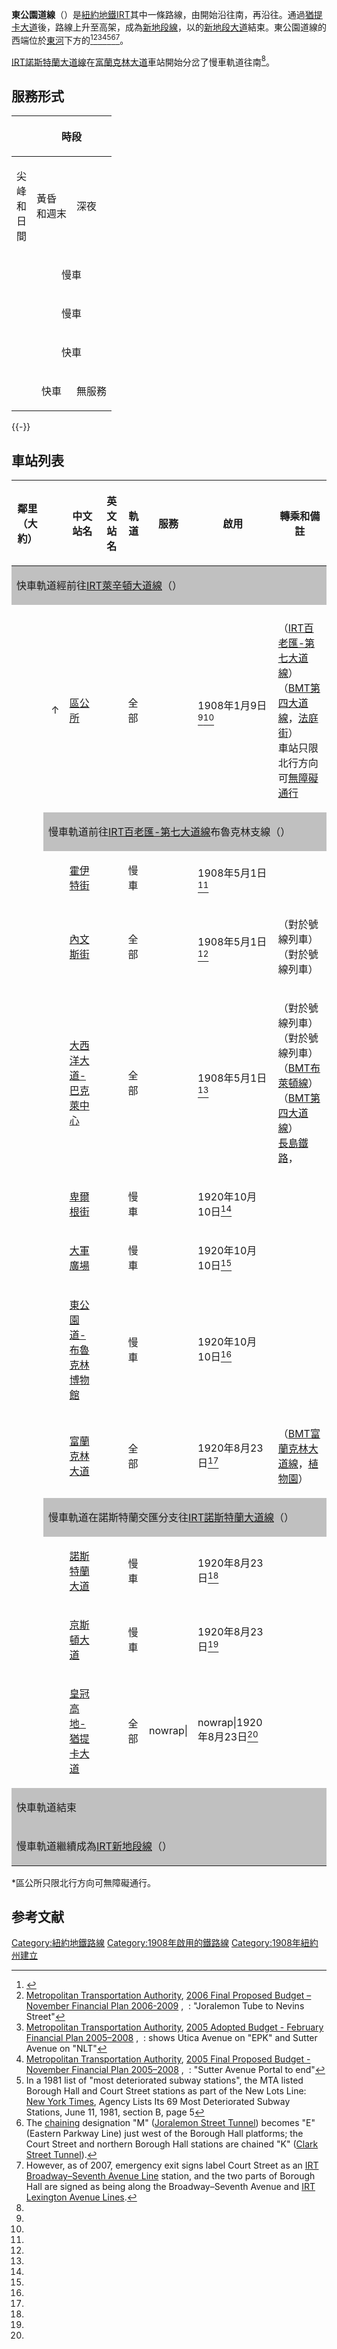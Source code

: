 {{Infobox rail line
| name = IRT東公園道線<br />{{lang|en|IRT Eastern Parkway Line}}
| image = NYCS-line-black-EastPkwy.svg
| image_width = 
| caption = [[紐約地鐵2號線|2]]、[[紐約地鐵3號線|3]]、[[紐約地鐵4號線|4]]和[[紐約地鐵5號線|5]]號線列車是IRT東公園道線車站的主要服務，亦是IRT服務來往布魯克林的唯一路線。
| type = [[地鐵|地鐵]]
| system = [[紐約地鐵|紐約地鐵]]
| status = 營運中
| locale = [[布魯克林|布魯克林]]
| start = [[區公所車站_(IRT東公園道線)|區公所]]
| end = [[皇冠高地-猶提卡大道車站_(IRT東公園道線)|皇冠高地-猶提卡大道]]
| stations = 11個
| routes = 
| ridership = 214,906<ref name="ridership">{{cite web |url=http://mta.info/nyct/facts/ridership/ridership_sub.htm |title=Average weekday subway ridership |author=MTA |date= |work= |publisher= |accessdate=April 2, 2014 |deadurl=yes |archiveurl=https://web.archive.org/web/20140328023018/http://www.mta.info/nyct/facts/ridership/ridership_sub.htm |archivedate=2014-03-28 }}</ref>
| open = 1908–1920
| close = 
| owner = [[紐約市|紐約市]]
| operator = [[紐約市公共運輸局|紐約市公共運輸局]]
| character = 地下
| stock = 
| linelength = 
| tracklength = 
| notrack = 4
| gauge = {{RailGauge|sg}}
| el = [[直流電|600V DC 第三軌供電]]
| speed = 
| elevation = 
| map = 
}}
{{IRT東公園道線RDT}}

'''東公園道線'''（{{lang-en|Eastern Parkway Line}}）是[[紐約地鐵|紐約地鐵]][[跨區捷運公司|IRT]]其中一條路線，由{{link-en|布魯克林下城|Downtown Brooklyn}}開始沿{{link-en|夫拉特布殊大道|Flatbush Avenue}}往南，再沿{{link-en|東公園道 (布魯克林)|Eastern Parkway (Brooklyn)|東公園道}}往{{link-en|皇冠高地 (布魯克林)|Crown Heights, Brooklyn|皇冠高地}}。通過[[皇冠高地-猶提卡大道車站_(IRT東公園道線)|猶提卡大道]]後，路線上升至高架，成為[[IRT新地段線|新地段線]]，以{{link-en|東紐約 (布魯克林)|East New York, Brooklyn|東紐約}}的[[新地段大道車站_(IRT新地段線)|新地段大道]]結束。東公園道線的西端位於[[東河_(紐約)|東河]]下方的{{link-en|傑拉雷曼街隧道|Joralemon Street Tunnel}}<ref name="tracks">{{NYCS const|trackref|trackbook3}}</ref><ref>[[Metropolitan_Transportation_Authority|Metropolitan Transportation Authority]], [http://web.mta.info/mta/budget/final2006-09.htm 2006 Final Proposed Budget – November Financial Plan 2006-2009] {{Wayback|url=http://web.mta.info/mta/budget/final2006-09.htm |date=20161107130720 }}, {{cite web |url= http://web.mta.info/mta/budget/pdf/final0609/Section%206%20MTA%202006%20Final%20Proposed%20Budget.pdf |title= Section VI: MTA Capital Program Information |accessdate= 2017-05-01 |archive-date= 2015-09-08 |archive-url= https://web.archive.org/web/20150908062227/http://web.mta.info/mta/budget/pdf/final0609/Section%206%20MTA%202006%20Final%20Proposed%20Budget.pdf |dead-url= no }} {{small|(135 [[Kibibyte|KiB]])}}: "Joralemon Tube to Nevins Street"</ref><ref>[[Metropolitan_Transportation_Authority|Metropolitan Transportation Authority]], [http://web.mta.info/mta/budget/2005adopted/index.html 2005 Adopted Budget - February Financial Plan 2005–2008] {{Wayback|url=http://web.mta.info/mta/budget/2005adopted/index.html |date=20160816174851 }}, {{cite web |url= http://web.mta.info/mta/budget/2005adopted/Section%20VII.pdf |title= Section VII: MTA Capital Program Information |accessdate= 2017-05-01 |archive-date= 2016-08-16 |archive-url= https://web.archive.org/web/20160816144102/http://web.mta.info/mta/budget/2005adopted/Section%20VII.pdf |dead-url= no }} {{small|(91.7 [[Kibibyte|KiB]])}}: shows Utica Avenue on "EPK" and Sutter Avenue on "NLT"</ref><ref>[[Metropolitan_Transportation_Authority|Metropolitan Transportation Authority]], [http://web.mta.info/mta/budget/november2005.htm 2005 Final Proposed Budget - November Financial Plan 2005–2008] {{Wayback|url=http://web.mta.info/mta/budget/november2005.htm |date=20161107124908 }}, {{cite web |url= http://web.mta.info/mta/budget/pdf/nov2005/vol1/1-cap.pdf |title= Section VI: MTA Capital Program Information |accessdate= 2017-05-01 |archive-date= 2018-03-24 |archive-url= https://web.archive.org/web/20180324172135/http://web.mta.info/mta/budget/pdf/nov2005/vol1/1-cap.pdf |dead-url= no }} {{small|(1.02 [[Mebibyte|MiB]])}}: "Sutter Avenue Portal to end"</ref><ref>In a 1981 list of "most deteriorated subway stations", the MTA listed Borough Hall and Court Street stations as part of the New Lots Line:<br>[[New_York_Times|New York Times]], Agency Lists Its 69 Most Deteriorated Subway Stations, June 11, 1981, section B, page 5</ref><ref>The [[New_York_City_Subway_chaining|chaining]] designation "M" ([[Joralemon_Street_Tunnel|Joralemon Street Tunnel]]) becomes "E" (Eastern Parkway Line) just west of the Borough Hall platforms; the Court Street and northern Borough Hall stations are chained "K" ([[Clark_Street_Tunnel|Clark Street Tunnel]]).</ref><ref>However, as of 2007, emergency exit signs label Court Street as an [[IRT_Broadway–Seventh_Avenue_Line|IRT Broadway–Seventh Avenue Line]] station, and the two parts of Borough Hall are signed as being along the Broadway–Seventh Avenue and [[IRT_Lexington_Avenue_Line|IRT Lexington Avenue Line]]s.</ref>。

[[IRT諾斯特蘭大道線|IRT諾斯特蘭大道線]]在[[富蘭克林大道車站_(IRT東公園道線)|富蘭克林大道]]車站開始分岔了慢車軌道往南<ref name="tracks" />。
== 服務形式 ==
{|class="wikitable"
!rowspan=2| 
!colspan=3|時段
!rowspan=2|路段
|-
!尖峰<br />和日間
!黃昏<br />和週末
!深夜
|-
|width=10|{{rint|newyork|2}}
|align=center colspan=3|慢車
|[[富蘭克林大道車站_(IRT東公園道線)|富蘭克林大道]]以北
|-
|{{rint|newyork|3}}
|align=center colspan=2|慢車
|align=center|無服務
|全線
|-
|{{rint|newyork|4}}
|align=center colspan=2|快車
|align=center|慢車
|[[皇冠高地-猶提卡大道車站_(IRT東公園道線)|猶提卡大道]]（除晚上外）以北<br>全線（晚上）
|-
|{{rint|newyork|5}}
|align=center|快車
|align=center colspan=2|無服務
|富蘭克林大道以北
|}
{{-}}
== 車站列表 ==
{{NYCS service legend
| alltimes        = show
| allexceptnights = show
| nightsonly      = show
| weekdaysonly    = show
| rushonly        = show
}}
{| class="wikitable"
|-
!鄰里<br />（大約）
!{{Access icon}}
!中文站名
!英文站名
!軌道
!服務
!啟用
!轉乘和備註
|-
!colspan=8 style="background-color: silver;"|快車軌道經{{link-en|傑拉雷曼街隧道|Joralemon Street Tunnel}}前往[[IRT萊辛頓大道線|IRT萊辛頓大道線]]（{{NYCS Lexington Brooklyn|time=show}}）
|-
|rowspan=6|{{link-en|布魯克林下城|Downtown Brooklyn}}
|- 
|{{access icon}} ↑
|[[區公所車站_(IRT東公園道線)|區公所]]
|{{lang|en|Borough Hall}}
|全部
|{{NYCS Lexington Brooklyn|time=show}}
|1908年1月9日<ref name=":0" /><ref name=":2" />
|{{NYCS Broadway-Seventh Brooklyn|time=show}}（[[IRT百老匯-第七大道線|IRT百老匯-第七大道線]]）<br>{{NYCS Fourth far south|time=show}}（[[BMT第四大道線|BMT第四大道線]]，[[法庭街車站_(BMT第四大道線)|法庭街]]）<br>車站只限北行方向可[[美國殘疾人法案|無障礙通行]]
|-
!colspan=7 style="background-color: silver;"|慢車軌道前往[[IRT百老匯-第七大道線|IRT百老匯-第七大道線]]布魯克林支線（{{NYCS Broadway-Seventh Brooklyn|time=show}}）
|-
|
|[[霍伊特街車站_(IRT東公園道線)|霍伊特街]]
|{{lang|en|Hoyt Street}}
|慢車
|{{NYCS Eastern far west local|time=show}}
|1908年5月1日<ref name="Atlantic" />
|
|-
|
|[[內文斯街車站_(IRT東公園道線)|內文斯街]]
|{{lang|en|Nevins Street}}
|全部
|{{NYCS Eastern west|time=show}}
|1908年5月1日<ref name="Atlantic" /> 
|{{NYCS Lexington Brooklyn|time=show}}（對於{{NYCS Broadway-Seventh Brooklyn|time=show}}號線列車）<br>{{NYCS Broadway-Seventh Brooklyn|time=show}}（對於{{NYCS Lexington Brooklyn|time=show}}號線列車）
|-
|{{Access icon}}
|[[大西洋大道-巴克萊中心車站_(IRT東公園道線)|大西洋大道-巴克萊中心]]
|{{lang|en|Atlantic Avenue–Barclays Center}}
|全部
|{{NYCS Eastern west|time=show}}
|1908年5月1日<ref name="Atlantic" />
|{{NYCS Lexington Brooklyn|time=show}}（對於{{NYCS Broadway-Seventh Brooklyn|time=show}}號線列車）<br>{{NYCS Broadway-Seventh Brooklyn|time=show}}（對於{{NYCS Lexington Brooklyn|time=show}}號線列車）<br>{{NYCS Brighton north|time=show}}（[[BMT布萊頓線|BMT布萊頓線]]）<br>{{NYCS Fourth center|time=show}}（[[BMT第四大道線|BMT第四大道線]]）<br>[[長島鐵路|長島鐵路]]，{{link-en|大西洋總站|Atlantic Terminal}}
|-
|rowspan=3|{{link-en|展望高地 (布魯克林)|Prospect Heights, Brooklyn|展望高地}}
|
|[[卑爾根街車站_(IRT東公園道線)|卑爾根街]]
|{{lang|en|Bergen Street}}
|慢車
|{{NYCS Eastern west local|time=show}}
|1920年10月10日<ref name="EPkwy" />
|
|-
|
|[[大軍廣場車站_(IRT東公園道線)|大軍廣場]]
|{{lang|en|Grand Army Plaza}}
|慢車
|{{NYCS Eastern west local|time=show}}
|1920年10月10日<ref name="EPkwy" />
|
|-
|
|[[東公園道-布魯克林博物館車站_(IRT東公園道線)|東公園道-布魯克林博物館]]
|{{lang|en|Eastern Parkway–Brooklyn Museum}}
|慢車
|{{NYCS Eastern west local|time=show}}
|1920年10月10日<ref name="EPkwy" />
|
|-
|rowspan=5|{{link-en|皇冠高地 (布魯克林)|Crown Heights, Brooklyn|皇冠高地}}
|
|[[富蘭克林大道車站_(IRT東公園道線)|富蘭克林大道]]
|{{lang|en|Franklin Avenue}}
|全部
|{{NYCS Eastern west|time=show}}
|1920年8月23日<ref name="BrooklynIRT" />
|{{NYCS Franklin|time=show}}（[[BMT富蘭克林大道線|BMT富蘭克林大道線]]，[[植物園車站_(BMT富蘭克林大道線)|植物園]]）
|-
!colspan=7 style="background-color: silver;"|慢車軌道在諾斯特蘭交匯分支往[[IRT諾斯特蘭大道線|IRT諾斯特蘭大道線]]（{{NYCS Nostrand|time=show}}）
|-
|
|[[諾斯特蘭大道車站_(IRT東公園道線)|諾斯特蘭大道]]
|{{lang|en|Nostrand Avenue}}
|慢車
|{{NYCS Eastern center local|time=show}}
|1920年8月23日<ref name="BrooklynIRT" />
|{{link-en|選擇巴士服務|Select Bus Service|B44選擇巴士服務}}
|-
|
|[[京斯頓大道車站_(IRT東公園道線)|京斯頓大道]]
|{{lang|en|Kingston Avenue}}
|慢車
|{{NYCS Eastern center local|time=show}}
|1920年8月23日<ref name="BrooklynIRT" />
|
|-
|{{Access icon}}
|[[皇冠高地-猶提卡大道車站_(IRT東公園道線)|皇冠高地-猶提卡大道]]
|{{lang|en|Crown Heights–Utica Avenue}}
|全部
|nowrap|{{NYCS Eastern center|time=show}}
|nowrap|1920年8月23日<ref name="BrooklynIRT" />
|{{link-en|選擇巴士服務|Select Bus Service|B46選擇巴士服務}}
|-
!colspan=8 style="background-color: silver;"|快車軌道結束
|-
!colspan=8 style="background-color: silver;"|慢車軌道繼續成為[[IRT新地段線|IRT新地段線]]（{{NYCS New Lots|time=show}}）
|}

<nowiki>*</nowiki>區公所只限北行方向可無障礙通行。

==参考文献==
{{reflist|2|refs=
<ref name=":0">{{Cite web|url=https://timesmachine.nytimes.com/timesmachine/1908/01/09/104714388.pdf|title=SUBWAY TO BROOKLYN OPENED FOR TRAFFIC; First Regular Passenger Train Went Under the East River Early This Morning. NOT A HITCH IN THE SERVICE Gov. Hughes and Brooklyn Officials to Join in a Formal Celebration of Event To-day. SUBWAY TO BROOKLYN OPENED TO TRAFFIC|access-date=September 1, 2016}}</ref>

<ref name=":2">{{cite news |title=Brooklyn Joyful Over Its Tunnel |url=https://www.nytimes.com/1908/01/10/archives/brooklyn-joyful-over-its-tunnel-borough-square-thronged-for.html |newspaper=The New York Times |date=January 10, 1908 |accessdate=March 6, 2010 |archive-date=2020-08-14 |archive-url=https://web.archive.org/web/20200814093740/https://www.nytimes.com/1908/01/10/archives/brooklyn-joyful-over-its-tunnel-borough-square-thronged-for.html |dead-url=no }}</ref>

<ref name="Atlantic">[[New_York_Times|New York Times]], [https://www.nytimes.com/1908/05/02/archives/brooklyn-joyful-over-new-subway-celebrates-opening-of-extension.html Brooklyn Joyful Over New Subway] {{Wayback|url=https://www.nytimes.com/1908/05/02/archives/brooklyn-joyful-over-new-subway-celebrates-opening-of-extension.html |date=20200530193739 }}, May 2, 1908, page 1</ref>

<ref name="EPkwy">{{cite news|title=Subway Stations Opened: Last Three in Eastern Parkway Branch of I.R.T. Put Into Service|url=https://timesmachine.nytimes.com/timesmachine/1920/10/11/103481051.pdf|accessdate=December 20, 2015|publisher=New York Times|date=October 11, 1920}}</ref>

<ref name="BrooklynIRT">{{cite news|title=Brooklyn Tube Extensions Open: I.R.T. Begins Service on Eastern Parkway and Nostrand Avenue Lines|url=https://timesmachine.nytimes.com/timesmachine/1920/08/23/96895483.pdf|accessdate=December 20, 2015|publisher=New York Times|date=August 23, 1920}}</ref>
}}

{{纽约地铁线路}}
{{DEFAULTSORT:Eastern Parkaway Line}}
[[Category:紐約地鐵路線|Category:紐約地鐵路線]]
[[Category:1908年啟用的鐵路線|Category:1908年啟用的鐵路線]]
[[Category:1908年紐約州建立|Category:1908年紐約州建立]]